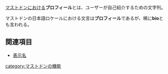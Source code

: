[[Mastodon|マストドン]]における'''プロフィール'''とは、ユーザーが自己紹介するための文字列。

マストドンの日本語ロケールにおける文言は'''プロフィール'''であるが、稀に'''bio'''とも言われる。

==関連項目==
* [[表示名]]

{{DEFAULTSORT:ふろふいいる}}
[[category:マストドンの機能]]